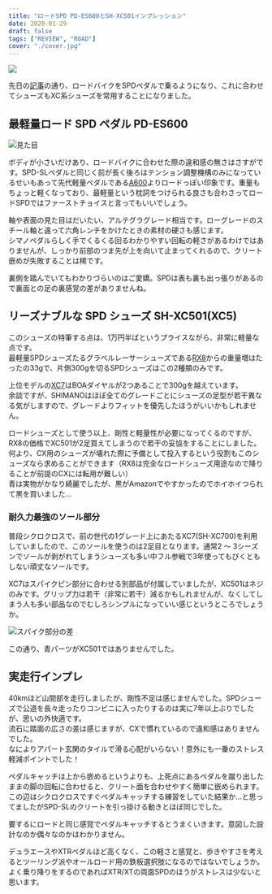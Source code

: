```yaml
---
title: "ロードSPD PD-ES600とSH-XC501インプレッション"
date: 2020-01-29
draft: false
tags: ["REVIEW", "ROAD"]
cover: "./cover.jpg"
---
```


![ ](./cover.jpg)

先日の[記事](/post/2020/01/tcr_allroadize/)の通り、ロードバイクをSPDペダルで乗るようになり、これに合わせてシューズもXC系シューズを常用することになりました。

## 最軽量ロード SPD ペダル PD-ES600

![見た目](./complete.jpg)

ボディが小さいだけあり、ロードバイクに合わせた際の違和感の無さはさすがです。SPD-SLペダルと同じく前が長く後ろはテンション調整機構のみになっているせいもあって先代軽量ペダルである[A600](https://amzn.to/3aWAbKM)よりロードっぽい印象です。重量もちょっと軽くなっており、最軽量という枕詞をつけられる良さも合わさってロードSPDではファーストチョイスと言ってもいいでしょう。

軸や表面の見た目はだいたい、アルテグラグレード相当です。ローグレードのスチール軸と違って六角レンチをかけたときの素材の硬さも感じます。  
シマノペダルらしく手でくるくる回るわかりやすい回転の軽さがあるわけではありませんが、しっかり前部のつま先が上を向いて止まってくれるので、クリート嵌めが失敗することは稀です。

裏側を踏んでいてもわかりづらいのはご愛嬌。SPDは表も裏も出っ張りがあるので裏面との足の裏感覚の差がありませんね。

## リーズナブルな SPD シューズ SH-XC501(XC5)

<Amzn asin="B07XNX5RLG">

このシューズの特筆する点は、1万円半ばというプライスながら、非常に軽量な点です。  
最軽量SPDシューズたるグラベルレーサーシューズである[RX8](https://bike.shimano.com/ja-JP/product/apparel-accessories/shimano-series-lsg-2020/SH-RX800.html)からの重量増はたったの33gで、片側300gを切るSPDシューズはこの2種類のみです。

上位モデルの[XC7](https://amzn.to/2SdZGiv)はBOAダイヤルが2つあることで300gを越えています。  
余談ですが、SHIMANOはほぼ全てのグレードごとにシューズの足型が若干異なる気がしますので、グレードよりフィットを優先したほうがいいかもしれません。

ロードシューズとして使う以上、剛性と軽量性が必要になってくるのですが、RX8の価格でXC501が2足買えてしまうので若干の妥協をすることにしました。何より、CX用のシューズが壊れた際に予備として投入するという役割もこのシューズなら求めることができます（RX8は完全なロードシューズ用途なので降りることが前提のCXには転用が難しい）  
青は実物がかなり綺麗でしたが、黒がAmazonでやすかったのでホイホイつられて黒を買いました…

### 耐久力最強のソール部分

普段シクロクロスで、前の世代の1グレード上にあたるXC7(SH-XC700)を利用していましたので、このソールを使うのは2足目となります。通常2 ～ 3シーズンでソールが剥がれてしまうシューズも多い中フル参戦で3年使ってもびくともしない頑丈なソールです。

XC7はスパイクピン部分に合わせる別部品が付属していましたが、XC501はネジのみです。グリップ力は若干（非常に若干）減るかもしれませんが、なくしてしまう人も多い部品なのでむしろシンプルになっていい感じというところでしょうか。

![スパイク部分の差](./spike.jpg)

この通り、青パーツがXC501ではありませんでした。

## 実走行インプレ

40kmほど山間部を走行しましたが、剛性不足は感じませんでした。SPDシューズで公道を長々走ったりコンビニに入ったりするのは実に7年以上ぶりでしたが、思いの外快適です。  
流石に踏面の広さの差は感じますが、CXで慣れているので違和感はありませんでした。  
なによりアパート玄関のタイルで滑る心配がいらない！意外にも一番のストレス軽減ポイントでした！

ペダルキャッチは上から嵌めるというよりも、上死点にあるペダルを蹴り出したままの脚の回転に合わせると、クリート面を合わせやすく簡単に嵌められます。この辺はシクロクロスですぐペダルキャッチする練習をしていた結果か…と思ってましたがSPD-SLのクリートを引っ掛ける動きとほぼ同じでした。

要するにロードと同じ感覚でペダルキャッチするとうまくいきます。意図した設計なのか偶々なのかはわかりません。

デュラエースやXTRペダルほど高くなく、この軽さと感覚と、歩きやすさを考えるとツーリング派やオールロード用の鉄板選択肢になるのではないでしょうか。よく乗り降りをするのであればXTR/XTの両面SPDのほうがストレスは少ないと思います。

<Amzn asin="B07BWC3Y1N">
